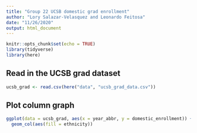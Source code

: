 ```yaml
---
title: "Group 22 UCSB domestic grad enrollment"
author: "Lory Salazar-Velasquez and Leonardo Feitosa"
date: "11/26/2020"
output: html_document
---
```


```r
knitr::opts_chunk$set(echo = TRUE)
library(tidyverse)
library(here)
```

## Read in the UCSB grad dataset
```r
ucsb_grad <- read.csv(here("data", "ucsb_grad_data.csv"))
```

## Plot column graph

```r
ggplot(data = ucsb_grad, aes(x = year_abbr, y = domestic_enrollment)) +
  geom_col(aes(fill = ethnicity))
```


